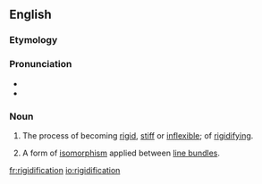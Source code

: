 ==English==


===Etymology===

{{suffix|rigid|ification}}

===Pronunciation===

*{{IPA|ɹɪˌdʒɪdɪfɪˈkeɪʃən}}
*{{rhymes|eɪʃən}}

===Noun===
{{en-noun}}

#{{uncountable}} The process of becoming [[rigid]], [[stiff]] or [[inflexible]]; of [[rigidify]]ing.
# {{geometry}} A form of [[isomorphism]] applied between [[line bundle]]s.

[[fr:rigidification]]
[[io:rigidification]]